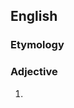 {{also|un-American}}
==English==

===Etymology===
{{prefix|en|un|American}}

===Adjective===
{{en-adj}}

# {{altform|un-American|lang=en}}